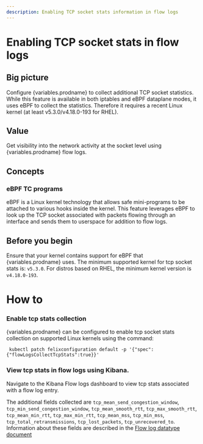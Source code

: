 ```yaml
---
description: Enabling TCP socket stats information in flow logs
---
```



# Enabling TCP socket stats in flow logs

## Big picture

Configure {variables.prodname} to collect additional TCP socket statistics. While this feature is available in both iptables and eBPF dataplane modes, it uses eBPF to collect the statistics. Therefore it requires a recent Linux kernel (at least v5.3.0/v4.18.0-193 for RHEL).

## Value

Get visibility into the network activity at the socket level using {variables.prodname} flow logs.

## Concepts

### eBPF TC programs

eBPF is a Linux kernel technology that allows safe mini-programs to be attached to various hooks inside the kernel. This feature leverages eBPF to look up the TCP socket associated with packets flowing through an interface and sends them to userspace for addition to flow logs.

## Before you begin

Ensure that your kernel contains support for eBPF that {variables.prodname} uses. The minimum supported
kernel for tcp socket stats is: `v5.3.0`. For distros based on RHEL, the minimum kernel version is `v4.18.0-193`.

# How to

### Enable tcp stats collection

{variables.prodname} can be configured to enable tcp socket stats collection on supported Linux kernels
using the command:

```
 kubectl patch felixconfiguration default -p '{"spec":{"flowLogsCollectTcpStats":true}}'
```

### View tcp stats in flow logs using Kibana.

Navigate to the Kibana Flow logs dashboard to view tcp stats associated with a flow log entry.

The additional fields collected are `tcp_mean_send_congestion_window`, `tcp_min_send_congestion_window`, `tcp_mean_smooth_rtt`, `tcp_max_smooth_rtt`,
`tcp_mean_min_rtt`, `tcp_max_min_rtt`, `tcp_mean_mss`, `tcp_min_mss`, `tcp_total_retransmissions`, `tcp_lost_packets`, `tcp_unrecovered_to`.
Information about these fields are described in the [Flow log datatype document](datatypes.mdx)
